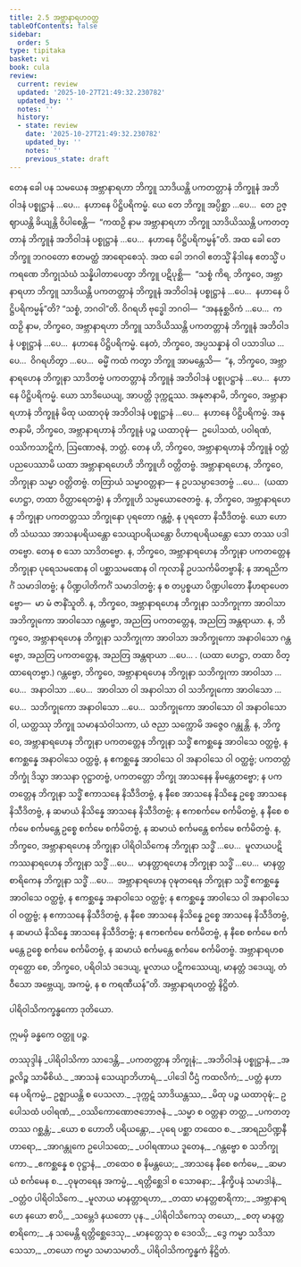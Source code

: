 ```yaml
---
title: 2.5 အဗ္ဘာနာရဟဝတ္တ
tableOfContents: false
sidebar:
  order: 5
type: tipitaka
basket: vi
book: cula
review:
  current: review
  updated: '2025-10-27T21:49:32.230782'
  updated_by: ''
  notes: ''
  history:
  - state: review
    date: '2025-10-27T21:49:32.230782'
    updated_by: ''
    notes: ''
    previous_state: draft
---
```



<ReviewStatus review={frontmatter.review} showDetails={true} />

<HypothesisAnnotation frontmatter={frontmatter} />

<DynamicBreadcrumb />

<Division number="95" book="cula" e="ch" v="4" p="100">

<Paragraph number="474" book="cula">
တေန ခေါ ပန သမယေန အဗ္ဘာနာရဟာ ဘိက္ခူ သာဒိယန္တိ ပကတတ္တာနံ ဘိက္ခူနံ အဘိဝါဒနံ ပစ္စုဋ္ဌာနံ …ပေ…  နဟာနေ ပိဋ္ဌိပရိကမ္မံ. ယေ တေ ဘိက္ခူ အပ္ပိစ္ဆာ …ပေ…  တေ ဥဇ္ဈာယန္တိ ခိယျန္တိ ဝိပါစေန္တိ—  “ကထဉှိ နာမ အဗ္ဘာနာရဟာ ဘိက္ခူ သာဒိယိဿန္တိ ပကတတ္တာနံ ဘိက္ခူနံ အဘိဝါဒနံ ပစ္စုဋ္ဌာနံ …ပေ…  နဟာနေ ပိဋ္ဌိပရိကမ္မန်”တိ. အထ ခေါ တေ ဘိက္ခူ ဘဂဝတော ဧတမတ္ထံ အာရောစေသုံ.
</Paragraph>

<Paragraph number="475" book="cula">
အထ ခေါ ဘဂဝါ ဧတသ္မိံ နိဒါနေ ဧတသ္မိံ ပကရဏေ ဘိက္ခုသံဃံ သန္နိပါတာပေတွာ ဘိက္ခူ ပဋိပုစ္ဆိ—  “သစ္စံ ကိရ, ဘိက္ခဝေ, အဗ္ဘာနာရဟာ ဘိက္ခူ သာဒိယန္တိ ပကတတ္တာနံ ဘိက္ခူနံ အဘိဝါဒနံ ပစ္စုဋ္ဌာနံ …ပေ…  နဟာနေ ပိဋ္ဌိပရိကမ္မန်”တိ? “သစ္စံ, ဘဂဝါ”တိ. ဝိဂရဟိ ဗုဒ္ဓေါ ဘဂဝါ—  “အနနုစ္ဆဝိကံ …ပေ…  ကထဉှိ နာမ, ဘိက္ခဝေ, အဗ္ဘာနာရဟာ ဘိက္ခူ သာဒိယိဿန္တိ ပကတတ္တာနံ ဘိက္ခူနံ အဘိဝါဒနံ ပစ္စုဋ္ဌာနံ …ပေ…  နဟာနေ ပိဋ္ဌိပရိကမ္မံ. နေတံ, ဘိက္ခဝေ, အပ္ပသန္နာနံ ဝါ ပသာဒါယ …ပေ…  ဝိဂရဟိတွာ …ပေ…  ဓမ္မိံ ကထံ ကတွာ ဘိက္ခူ အာမန္တေသိ—  “န, ဘိက္ခဝေ, အဗ္ဘာနာရဟေန ဘိက္ခုနာ သာဒိတဗ္ဗံ ပကတတ္တာနံ ဘိက္ခူနံ အဘိဝါဒနံ ပစ္စုပဋ္ဌာနံ …ပေ…  နဟာနေ ပိဋ္ဌိပရိကမ္မံ. ယော သာဒိယေယျ, အာပတ္တိ ဒုက္ကဋဿ. အနုဇာနာမိ, ဘိက္ခဝေ, အဗ္ဘာနာရဟာနံ ဘိက္ခူနံ မိထု ယထာဝုဍ္ဎံ အဘိဝါဒနံ ပစ္စုဋ္ဌာနံ …ပေ…  နဟာနေ ပိဋ္ဌိပရိကမ္မံ. အနုဇာနာမိ, ဘိက္ခဝေ, အဗ္ဘာနာရဟာနံ ဘိက္ခူနံ ပဉ္စ ယထာဝုဍ္ဎံ—  ဥပေါသထံ, ပဝါရဏံ, ဝဿိကသာဋိကံ, ဩဏောဇနံ, ဘတ္တံ. တေန ဟိ, ဘိက္ခဝေ, အဗ္ဘာနာရဟာနံ ဘိက္ခူနံ ဝတ္တံ ပညပေဿာမိ ယထာ အဗ္ဘာနာရဟေဟိ ဘိက္ခူဟိ ဝတ္တိတဗ္ဗံ.
</Paragraph>

</Division>
<Division number="96" book="cula" e="ch" v="4" p="100">

<Paragraph number="476" book="cula">
အဗ္ဘာနာရဟေန, ဘိက္ခဝေ, ဘိက္ခုနာ သမ္မာ ဝတ္တိတဗ္ဗံ. တတြာယံ သမ္မာဝတ္တနာ—
</Paragraph>

<Paragraph number="477" book="cula">
န ဥပသမ္ပာဒေတဗ္ဗံ …ပေ…  (ယထာ ဟေဋ္ဌာ, တထာ ဝိတ္ထာရေတဗ္ဗံ) န ဘိက္ခူဟိ သမ္ပယောဇေတဗ္ဗံ.
</Paragraph>

<Paragraph number="478" book="cula">
န, ဘိက္ခဝေ, အဗ္ဘာနာရဟေန ဘိက္ခုနာ ပကတတ္တဿ ဘိက္ခုနော ပုရတော ဂန္တဗ္ဗံ, န ပုရတော နိသီဒိတဗ္ဗံ. ယော ဟောတိ သံဃဿ အာသနပရိယန္တော သေယျာပရိယန္တော ဝိဟာရပရိယန္တော သော တဿ ပဒါတဗ္ဗော. တေန စ သော သာဒိတဗ္ဗော.
</Paragraph>

<Paragraph number="479" book="cula">
န, ဘိက္ခဝေ, အဗ္ဘာနာရဟေန ဘိက္ခုနာ ပကတတ္တေန ဘိက္ခုနာ ပုရေသမဏေန ဝါ ပစ္ဆာသမဏေန ဝါ ကုလာနိ ဥပသင်္ကမိတဗ္ဗာနိ; န အာရညိကင်္ဂံ သမာဒါတဗ္ဗံ; န ပိဏ္ဍပါတိကင်္ဂံ သမာဒါတဗ္ဗံ; န စ တပ္ပစ္စယာ ပိဏ္ဍပါတော နီဟရာပေတဗ္ဗော—  မာ မံ ဇာနိံသူတိ.
</Paragraph>

<Paragraph number="480" book="cula">
န, ဘိက္ခဝေ, အဗ္ဘာနာရဟေန ဘိက္ခုနာ သဘိက္ခုကာ အာဝါသာ အဘိက္ခုကော အာဝါသော ဂန္တဗ္ဗော, အညတြ ပကတတ္တေန, အညတြ အန္တရာယာ.
</Paragraph>

<Paragraph number="481" book="cula">
န, ဘိက္ခဝေ, အဗ္ဘာနာရဟေန ဘိက္ခုနာ သဘိက္ခုကာ အာဝါသာ အဘိက္ခုကော အနာဝါသော ဂန္တဗ္ဗော, အညတြ ပကတတ္တေန, အညတြ အန္တရာယာ …ပေ… . (ယထာ ဟေဋ္ဌာ, တထာ ဝိတ္ထာရေတဗ္ဗာ.)
</Paragraph>

<Paragraph number="482" book="cula">
ဂန္တဗ္ဗော, ဘိက္ခဝေ, အဗ္ဘာနာရဟေန ဘိက္ခုနာ သဘိက္ခုကာ အာဝါသာ …ပေ…  အနာဝါသာ …ပေ…  အာဝါသာ ဝါ အနာဝါသာ ဝါ သဘိက္ခုကော အာဝါသော …ပေ…  သဘိက္ခုကော အနာဝါသော …ပေ…  သဘိက္ခုကော အာဝါသော ဝါ အနာဝါသော ဝါ, ယတ္ထဿု ဘိက္ခူ သမာနသံဝါသကာ, ယံ ဇညာ သက္ကောမိ အဇ္ဇေဝ ဂန္တုန္တိ.
</Paragraph>

<Paragraph number="483" book="cula">
န, ဘိက္ခဝေ, အဗ္ဘာနာရဟေန ဘိက္ခုနာ ပကတတ္တေန ဘိက္ခုနာ သဒ္ဓိံ ဧကစ္ဆန္နေ အာဝါသေ ဝတ္ထဗ္ဗံ, န ဧကစ္ဆန္နေ အနာဝါသေ ဝတ္ထဗ္ဗံ, န ဧကစ္ဆန္နေ အာဝါသေ ဝါ အနာဝါသေ ဝါ ဝတ္ထဗ္ဗံ; ပကတတ္တံ ဘိက္ခုံ ဒိသွာ အာသနာ ဝုဋ္ဌာတဗ္ဗံ, ပကတတ္တော ဘိက္ခု အာသနေန နိမန္တေတဗ္ဗော; န ပကတတ္တေန ဘိက္ခုနာ သဒ္ဓိံ ဧကာသနေ နိသီဒိတဗ္ဗံ, န နီစေ အာသနေ နိသိန္နေ ဥစ္စေ အာသနေ နိသီဒိတဗ္ဗံ, န ဆမာယံ နိသိန္နေ အာသနေ နိသီဒိတဗ္ဗံ; န ဧကစင်္ကမေ စင်္ကမိတဗ္ဗံ, န နီစေ စင်္ကမေ စင်္ကမန္တေ ဥစ္စေ စင်္ကမေ စင်္ကမိတဗ္ဗံ, န ဆမာယံ စင်္ကမန္တေ စင်္ကမေ စင်္ကမိတဗ္ဗံ.
</Paragraph>

<Paragraph number="484" book="cula">
န, ဘိက္ခဝေ, အဗ္ဘာနာရဟေန ဘိက္ခုနာ ပါရိဝါသိကေန ဘိက္ခုနာ သဒ္ဓိံ …ပေ…  မူလာယပဋိကဿနာရဟေန ဘိက္ခုနာ သဒ္ဓိံ …ပေ…  မာနတ္တာရဟေန ဘိက္ခုနာ သဒ္ဓိံ …ပေ…  မာနတ္တစာရိကေန ဘိက္ခုနာ သဒ္ဓိံ …ပေ…  အဗ္ဘာနာရဟေန ဝုဍ္ဎတရေန ဘိက္ခုနာ သဒ္ဓိံ ဧကစ္ဆန္နေ အာဝါသေ ဝတ္ထဗ္ဗံ, န ဧကစ္ဆန္နေ အနာဝါသေ ဝတ္ထဗ္ဗံ; န ဧကစ္ဆန္နေ အာဝါသေ ဝါ အနာဝါသေ ဝါ ဝတ္ထဗ္ဗံ; န ဧကာသနေ နိသီဒိတဗ္ဗံ, န နီစေ အာသနေ နိသိန္နေ ဥစ္စေ အာသနေ နိသီဒိတဗ္ဗံ, န ဆမာယံ နိသိန္နေ အာသနေ နိသီဒိတဗ္ဗံ; န ဧကစင်္ကမေ စင်္ကမိတဗ္ဗံ, န နီစေ စင်္ကမေ စင်္ကမန္တေ ဥစ္စေ စင်္ကမေ စင်္ကမိတဗ္ဗံ, န ဆမာယံ စင်္ကမန္တေ စင်္ကမေ စင်္ကမိတဗ္ဗံ.
</Paragraph>

<Paragraph number="485" book="cula">
အဗ္ဘာနာရဟစတုတ္ထော စေ, ဘိက္ခဝေ, ပရိဝါသံ ဒဒေယျ, မူလာယ ပဋိကဿေယျ, မာနတ္တံ ဒဒေယျ, တံဝီသော အဗ္ဘေယျ, အကမ္မံ, န စ ကရဏီယန်”တိ.

</Paragraph>
</Division>

<Paragraph number="486" book="cula">
အဗ္ဘာနာရဟဝတ္တံ နိဋ္ဌိတံ.

  
ပါရိဝါသိကက္ခန္ဓကော ဒုတိယော.

  
ဣမမှိ ခန္ဓကေ ဝတ္ထူ ပဉ္စ.



</Paragraph>

<Paragraph number="487" type="center" book="cula">
တဿုဒ္ဒါနံ


</Paragraph>

<Paragraph number="488" type="verses" book="cula">
_ပါရိဝါသိကာ သာဒေန္တိ,_  
_ပကတတ္တာန ဘိက္ခုနံ;_  
_အဘိဝါဒနံ ပစ္စုဋ္ဌာနံ,_  
_အဉ္ဇလိဉ္စ သာမီစိယံ._  

</Paragraph>

<Paragraph number="489" type="verses" book="cula">
_အာသနံ သေယျာဘိဟာရံ,_  
_ပါဒေါ ပီဌံ ကထလိကံ;_  
_ပတ္တံ နဟာနေ ပရိကမ္မံ,_  
ဥဇ္ဈာယန္တိ စ ပေသလာ._  

</Paragraph>

<Paragraph number="490" type="verses" book="cula">
_ဒုက္ကဋံ သာဒိယန္တဿ,_  
_မိထု ပဉ္စ ယထာဝုဍ္ဎံ;_  
ဥပေါသထံ ပဝါရဏံ,_  
_ဝဿိကောဏောဇဘောဇနံ._  

</Paragraph>

<Paragraph number="491" type="verses" book="cula">
_သမ္မာ စ ဝတ္တနာ တတ္ထ,_  
_ပကတတ္တဿ ဂစ္ဆန္တံ;_  
_ယော စ ဟောတိ ပရိယန္တော,_  
_ပုရေ ပစ္ဆာ တထေဝ စ._  

</Paragraph>

<Paragraph number="492" type="verses" book="cula">
_အာရညပိဏ္ဍနီဟာရော,_  
_အာဂန္တုကေ ဥပေါသထေ;_  
_ပဝါရဏာယ ဒူတေန,_  
_ဂန္တဗ္ဗော စ သဘိက္ခုကော._  

</Paragraph>

<Paragraph number="493" type="verses" book="cula">
_ဧကစ္ဆန္နေ စ ဝုဋ္ဌာနံ,_  
_တထေဝ စ နိမန္တယေ;_  
_အာသနေ နီစေ စင်္ကမေ,_  
_ဆမာယံ စင်္ကမေန စ._  

</Paragraph>

<Paragraph number="494" type="verses" book="cula">
_ဝုဍ္ဎတရေန အကမ္မံ,_  
_ရတ္တိစ္ဆေဒါ စ သောဓနာ;_  
_နိက္ခိပနံ သမာဒါနံ,_  
_ဝတ္တံဝ ပါရိဝါသိကေ._  

</Paragraph>

<Paragraph number="495" type="verses" book="cula">
_မူလာယ မာနတ္တာရဟာ,_  
_တထာ မာနတ္တစာရိကာ;_  
_အဗ္ဘာနာရဟေ နယော စာပိ,_  
_သမ္ဘေဒံ နယတော ပုန._  

</Paragraph>

<Paragraph number="496" type="verses" book="cula">
_ပါရိဝါသိကေသု တယော,_  
_စတု မာနတ္တစာရိကေ;_  
_န သမေန္တိ ရတ္တိစ္ဆေဒေသု,_  
_မာနတ္တေသု စ ဒေဝသိ;_  
_ဒွေ ကမ္မာ သဒိသာ သေသာ,_  
_တယော ကမ္မာ သမာသမာတိ._  


</Paragraph>

<Paragraph number="497" type="center" book="cula">
ပါရိဝါသိကက္ခန္ဓကံ နိဋ္ဌိတံ.
</Paragraph>